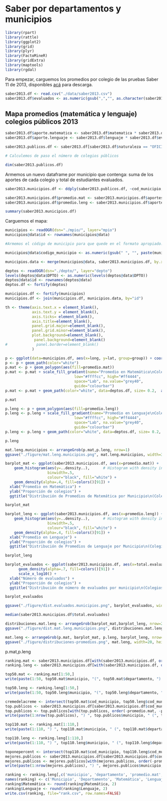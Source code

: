 # Saber por departamentos y municipios



```r
library(rpart)
library(rattle)
library(ggplot2)
library(grid)
library(plyr)
library(FactoMineR)
library(gridExtra)
library(maptools)
library(rgdal)
```

Para empezar, carguemos los promedios por colegio de las pruebas Saber 11 de 2013, disponibles [acá](http://www.icfes.gov.co/resultados/saber-11-resultados?id=39) para descarga. 

```r
saber2013.df <- read.csv("./data/saber2013.csv")
saber2013.df$evaluados <- as.numeric(gsub(",","", as.character(saber2013.df$evaluados)))
```

## Mapa promedios (matemática y lenguaje) colegios públicos 2013

```r
saber2013.df$aporte.matematica <- saber2013.df$matematica * saber2013.df$evaluados
saber2013.df$aporte.lenguaje <- saber2013.df$lenguaje * saber2013.df$evaluados

saber2013.publicos.df <- saber2013.df[saber2013.df$naturaleza == "OFICIAL",]

# Calculemos de paso el número de colegios públicos

dim(saber2013.publicos.df)
```

Armemos un nuevo dataframe por municipio que contenga: suma de los aportes de cada colegio y total de estudiantes evaluados.

```r
saber2013.municipios.df <- ddply(saber2013.publicos.df, ~cod_municipio, summarize, aportes.mat = sum(aporte.matematica), aportes.leng = sum(aporte.lenguaje), total.evaluados = sum(evaluados), municipio = municipio[1], departamento = departamento[1])
```

```r
saber2013.municipios.df$promedio.mat <- saber2013.municipios.df$aportes.mat / saber2013.municipios.df$total.evaluados
saber2013.municipios.df$promedio.leng <- saber2013.municipios.df$aportes.leng / saber2013.municipios.df$total.evaluados
```

```r
summary(saber2013.municipios.df)
```

Carguemos el mapa:

```r
municipios <- readOGR(dsn="./mpio/", layer="mpio")
municipios@data$id <- rownames(municipios@data)

#Armemos el código de municipio para que quede en el formato apropiado.

municipios@data$codigo_municipio <- as.numeric(gsub(" ", "", paste(municipios@data$DPTO, municipios@data$MPIO)))
```

```r
municipios.data <- merge(municipios@data, saber2013.municipios.df, by.x="codigo_municipio", by.y="cod_municipio", all.x=T, all.y=F)
```

```r
deptos <- readOGR(dsn="./depto/", layer="depto")
levels(deptos@data$DPTO) <- as.numeric(levels(deptos@data$DPTO))
deptos@data$id <- rownames(deptos@data)
deptos.df <- fortify(deptos)
```

```r
municipios.df <- fortify(municipios)
municipios.df <- join(municipios.df, municipios.data, by="id")
```

```r

th <- theme(axis.text.x = element_blank(), 
            axis.text.y = element_blank(), 
            axis.ticks= element_blank(),
            axis.title=element_blank(),
            panel.grid.major=element_blank(), 
            panel.grid.minor=element_blank(), 
            plot.background=element_blank(), 
             panel.background=element_blank()
#             panel.border=element_blank()
            )

p <- ggplot(data=municipios.df, aes(x=long, y=lat, group=group)) + coord_equal() + th
p <- p + geom_path(color="white")
p.mat <- p + geom_polygon(aes(fill=promedio.mat))
p.mat <- p.mat + scale_fill_gradient(name="Promedio en Matemática\nColegio Públicos\n(Saber 11 - 2013)",
                               low="#ffffcc", high="#ff4444", 
                               space="Lab", na.value="grey40",
                               guide="colourbar")
p.mat <- p.mat + geom_path(color="white", data=deptos.df, size= 0.2,  aes(x=long, y=lat, group=group))

p.mat
```

```r
p.leng <- p + geom_polygon(aes(fill=promedio.leng))
p.leng <- p.leng + scale_fill_gradient(name="Promedio en Lenguaje\nColegio Públicos\n(Saber 11 - 2013)",
                               low="#ffffcc", high="#ff4444", 
                               space="Lab", na.value="grey40",
                               guide="colourbar")
p.leng <- p.leng + geom_path(color="white", data=deptos.df, size= 0.2,  aes(x=long, y=lat, group=group))

p.leng
```

```r
mat.leng.municipios <- arrangeGrob(p.mat,p.leng, nrow=1)
ggsave("./figure/mat.leng.municipios.png", mat.leng.municipios, width=30, height=15)
```

```r
barplot_mat <- ggplot(saber2013.municipios.df, aes(x=promedio.mat)) + 
    geom_histogram(aes(y=..density..),      # Histogram with density instead of count on y-axis
                   binwidth=.5,
                   colour="black", fill="white") +
    geom_density(alpha=.4, fill=colors()[91]) +  
  xlab("Promedio en Matemática") +
  ylab("Proporción de colegios") + 
  ggtitle("Distribución de Promedios de Matemática por Municipio\n(Colegios Públicos - Saber 11 - 2013)")

barplot_mat
```

```r
barplot_leng <- ggplot(saber2013.municipios.df, aes(x=promedio.leng)) + 
    geom_histogram(aes(y=..density..),      # Histogram with density instead of count on y-axis
                   binwidth=.5,
                   colour="black", fill="white") +
    geom_density(alpha=.4, fill=colors()[91]) +  
  xlab("Promedio en Lenguaje") +
  ylab("Proporción de colegios") + 
  ggtitle("Distribución de Promedios de Lenguaje por Municipio\n(Colegios Públicos - Saber 11 - 2013)")

barplot_leng
```

```r
barplot_evaluados <- ggplot(saber2013.municipios.df, aes(x=total.evaluados)) + 
      geom_density(alpha=.7, fill=colors()[91]) + 
      scale_x_log10() +
  xlab("Número de evaluados") +
  ylab("Proporción de colegios") + 
  ggtitle("Distribución de número de evaluados por municipio\n(Colegios Públicos - Saber 11 - 2013)")

barplot_evaluados
```

```r
ggsave("./figure/dist.evaluados.municipios.png", barplot_evaluados, width=10, height=10)
```

```r
median(saber2013.municipios.df$total.evaluados)
```

```r
distribuciones.mat.leng <- arrangeGrob(barplot_mat,barplot_leng, nrow=2)
ggsave("./figure/dist.mat.leng.municipios.png", distribuciones.mat.leng, width=15, height=30)
```

```r
mat.leng <- arrangeGrob(p.mat, barplot_mat, p.leng, barplot_leng, nrow=2)
ggsave("./figure/distribuciones-promedios.png", mat.leng, width=20, height=20)
```

p.mat,p.leng

```r
ranking.mat <- saber2013.municipios.df[with(saber2013.municipios.df, order(-promedio.mat, municipio)), ]
ranking.leng <- saber2013.municipios.df[with(saber2013.municipios.df, order(-promedio.leng, municipio)),]
```

```r
top50.mat <- ranking.mat[1:50,]
write(paste(1:50, top50.mat$municipio, "(", top50.mat$departamento, ") Puntaje:", round(top50.mat$promedio.mat,2)), file="output_files/top50.mat.txt", sep="\n")
```


```r
top50.leng <- ranking.leng[1:50,]
write(paste(1:50, top50.leng$municipio, "(", top50.leng$departamento, ") Puntaje:", round(top50.leng$promedio.leng,2)), file="output_files/top50.leng.txt", sep="\n")
```

```r
cremedelacreme <- intersect(top50.mat$cod_municipio, top50.leng$cod_municipio)
top.publicos <- saber2013.municipios.df[saber2013.municipios.df$cod_municipio %in% cremedelacreme,]
top.publicos <- top.publicos[with(top.publicos, order(-promedio.mat, -promedio.leng)),]
write(paste(1:nrow(top.publicos), ") ", top.publicos$municipio, " (", top.publicos$departamento, ") \n   Puntaje Matemática: ", round(top.publicos$promedio.mat,2), "\n   Puntaje Lenguaje: ", round(top.publicos$promedio.leng,2), sep=""), file="output_files/top.publicos.txt", sep="\n")
```

```r
top110.mat <- ranking.mat[1:110,]
write(paste(1:110, ") ", top110.mat$municipio, " (", top110.mat$departamento, ") Puntaje: ", round(top110.mat$promedio.leng,2), " Número de estudiantes: ", top110.mat$total.evaluados, sep=""), file="", sep="\n")
```


```r
top110.leng <- ranking.leng[1:110,]
write(paste(1:110, ") ", top110.leng$municipio, " (", top110.leng$departamento, ") Puntaje: ", round(top110.leng$promedio.leng,2), " Número de estudiantes: ", top110.leng$total.evaluados, sep=""), file="", sep="\n")
```

```r
toponepercent <- intersect(top110.mat$cod_municipio, top110.leng$cod_municipio)
mejores.publicos <- saber2013.municipios.df[saber2013.municipios.df$cod_municipio %in% toponepercent,]
mejores.publicos <- mejores.publicos[with(mejores.publicos, order(-promedio.mat, -promedio.leng)),]
write(paste(1:nrow(mejores.publicos), ") ", mejores.publicos$municipio, " (", mejores.publicos$departamento, ") \n   Puntaje Matemática: ", round(mejores.publicos$promedio.mat,2), "\n   Puntaje Lenguaje: ", round(mejores.publicos$promedio.leng,2), " Número de estudiantes: ", mejores.publicos$total.evaluados, sep=""), file="output_files/mejores.publicos.txt", sep="\n")
```

```r
ranking <- ranking.leng[,c('municipio', 'departamento', 'promedio.mat', 'promedio.leng', 'total.evaluados')]
names(ranking) <- c('Municipio', 'Departamento', 'Matemática', 'Lenguaje', 'Evaluados')
ranking$Matemática <- round(ranking$Matemática, 2)
ranking$Lenguaje <- round(ranking$Lenguaje, 2)
write.csv(ranking, file="rank.csv", row.names=FALSE)
```